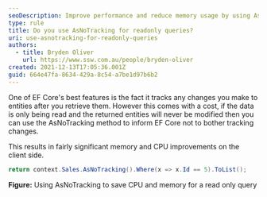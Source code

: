 ```yaml
---
seoDescription: Improve performance and reduce memory usage by using AsNoTracking for readonly queries in EF Core.
type: rule
title: Do you use AsNoTracking for readonly queries?
uri: use-asnotracking-for-readonly-queries
authors:
  - title: Bryden Oliver
    url: https://www.ssw.com.au/people/bryden-oliver
created: 2021-12-13T17:05:36.001Z
guid: 664e47fa-8634-429a-8c54-a7be1d97b6b2
---
```


One of EF Core's best features is the fact it tracks any changes you make to entities after you retrieve them. However this comes with a cost, if the data is only being read and the returned entities will never be modified then you can use the AsNoTracking method to inform EF Core not to bother tracking changes.

This results in fairly significant memory and CPU improvements on the client side.
```cs
return context.Sales.AsNoTracking().Where(x => x.Id == 5).ToList();
```

**Figure:** Using AsNoTracking to save CPU and memory for a read only query